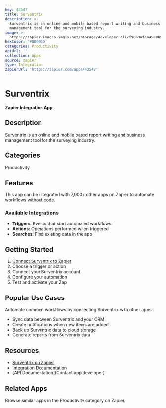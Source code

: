 ```yaml
---
key: 43547
title: Surventrix
description: >-
  Surventrix is an online and mobile based report writing and business
  management tool for the surveying industry.
image: >-
  https://zapier-images.imgix.net/storage/developer_cli/f96b3afea4500b5465b0c57102ee630a.png?auto=format%2Ccompress&ixlib=python-3.0.0&q=50
hexColor: '#000000'
categories: Productivity
apiUrl: ''
collection: Apps
source: zapier
type: Integration
zapierUrl: 'https://zapier.com/apps/43547'
---
```

# Surventrix

**Zapier Integration App**

## Description

Surventrix is an online and mobile based report writing and business management tool for the surveying industry.

## Categories

Productivity

## Features

This app can be integrated with 7,000+ other apps on Zapier to automate workflows without code.

### Available Integrations

- **Triggers**: Events that start automated workflows
- **Actions**: Operations performed when triggered
- **Searches**: Find existing data in the app

## Getting Started

1. [Connect Surventrix to Zapier](https://zapier.com/apps/43547)
2. Choose a trigger or action
3. Connect your Surventrix account
4. Configure your automation
5. Test and activate your Zap

## Popular Use Cases

Automate common workflows by connecting Surventrix with other apps:

- Sync data between Surventrix and your CRM
- Create notifications when new items are added
- Back up Surventrix data to cloud storage
- Generate reports from Surventrix data

## Resources

- [Surventrix on Zapier](https://zapier.com/apps/43547)
- [Integration Documentation](https://zapier.com/apps/43547/integrations)
- [API Documentation](Contact app developer)

## Related Apps

Browse similar apps in the Productivity category on Zapier.
